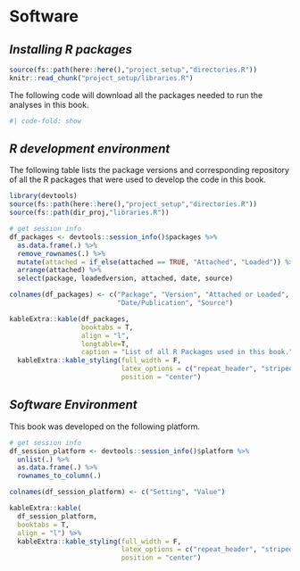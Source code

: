 # Software {#sec-software}

## *Installing R packages*

```r
source(fs::path(here::here(),"project_setup","directories.R"))
knitr::read_chunk("project_setup/libraries.R")
```

The following code will download all the packages needed to run the analyses in this book.
```r
#| code-fold: show
```


## *R development environment*

The following table lists the package versions and corresponding repository of all the R packages that were used to develop the code in this book. 

\renewcommand{\arraystretch}{0.8} <!-- decrease line spacing for the table -->
```r
library(devtools)
source(fs::path(here::here(),"project_setup","directories.R"))
source(fs::path(dir_proj,"libraries.R"))

# get session info
df_packages <- devtools::session_info()$packages %>% 
  as.data.frame(.) %>% 
  remove_rownames(.) %>% 
  mutate(attached = if_else(attached == TRUE, "Attached", "Loaded")) %>%
  arrange(attached) %>% 
  select(package, loadedversion, attached, date, source)

colnames(df_packages) <- c("Package", "Version", "Attached or Loaded",
                           "Date/Publication", "Source")

kableExtra::kable(df_packages, 
                  booktabs = T, 
                  align = "l", 
                  longtable=T, 
                  caption = "List of all R Packages used in this book.") %>% 
  kableExtra::kable_styling(full_width = F,
                            latex_options = c("repeat_header", "striped"), 
                            position = "center")


```
\renewcommand{\arraystretch}{1} <!-- reset row height/line spacing -->

## *Software Environment* 

This book was developed on the following platform. 

\renewcommand{\arraystretch}{0.8} <!-- decrease line spacing for the table -->
```r

# get session info
df_session_platform <- devtools::session_info()$platform %>% 
  unlist(.) %>% 
  as.data.frame(.) %>% 
  rownames_to_column(.)

colnames(df_session_platform) <- c("Setting", "Value")

kableExtra::kable(
  df_session_platform, 
  booktabs = T, 
  align = "l") %>% 
  kableExtra::kable_styling(full_width = F,
                            latex_options = c("repeat_header", "striped"), 
                            position = "center")
```
\renewcommand{\arraystretch}{1} <!-- reset row height/line spacing -->